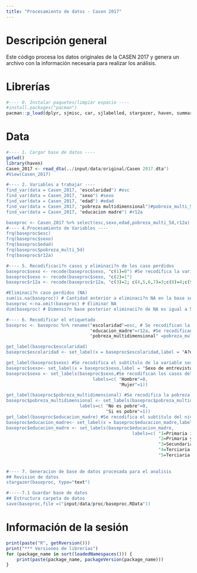 ---
title: "Procesamiento de datos - Casen 2017"
---

# Descripción general

Este código procesa los datos originales de la CASEN 2017 y genera un archivo con la información necesaria para realizar los análisis.

# Librerías

```{r}
#---- 0. Instalar paquetes/limpiar espacio ----
#install.packages("pacman")
pacman::p_load(dplyr, sjmisc, car, sjlabelled, stargazer, haven, summarytools, kableExtra)

```
# Data
```{r}
#---- 1. Cargar base de datos ----
getwd()
library(haven)
Casen_2017 <- read_dta(../input/data/original/Casen 2017.dta")
#View(Casen_2017)

#---- 2. Variables a trabajar ----
find_var(data = Casen_2017, "escolaridad") #esc
find_var(data = Casen_2017, "sexo") #sexo
find_var(data = Casen_2017, "edad") #edad
find_var(data = Casen_2017, "pobreza multidimensional")#pobreza_multi_5d
find_var(data = Casen_2017, "educacion madre") #r12a

baseproc <- Casen_2017 %>% select(esc,sexo,edad,pobreza_multi_5d,r12a)
#---- 4.Procesamiento de Variables ----
frq(baseproc$esc)
frq(baseproc$sexo)
frq(baseproc$edad)
frq(baseproc$pobreza_multi_5d)
frq(baseproc$r12a)

#---- 5. Recodificaci?n casos y eliminaci?n de los caso perdidos
baseproc$sexo <- recode(baseproc$sexo, "c(1)=0") #Se recodifica la variable sexo como dummy
baseproc$sexo <- recode(baseproc$sexo, "c(2)=1")
baseproc$r12a <- recode(baseproc$r12a, "c(3)=2; c(4,5,6,7)=3;c(8)=4;c(9,10)=5;c(77,99)=NA") #Se recodifican seg?n categor?a CINE de la UNESCO (2011)

#Eliminaci?n caso perdidos (NA)
sum(is.na(baseproc)) # Cantidad anterior a eliminaci?n NA en la base ser?an 216439
baseproc <-na.omit(baseproc) # Eliminar NA 
dim(baseproc) # Dimensi?n base posterior eliminaci?n de NA es igual a 51472 

#---- 6. Recodificar el etiquetado 
baseproc <- baseproc %>% rename("escolaridad"=esc, # Se recodifican la variable de los a?os de escolaridad
                                "educacion_madre"=r12a, #Se recodifican la variable Nivel educacional de la madre del entrevistad/a
                                "pobreza_multidimensional" =pobreza_multi_5d) # Se recodifica el nombre de la variable la pobreza multidimensional

get_label(baseproc$escolaridad)
baseproc$escolaridad <- set_label(x = baseproc$escolaridad,label = "A?os de escolaridad") #El subtitulo de la variable se recodifica como A?os de escolaridad para su mejor compresion

get_label(baseproc$sexo) #Se recodifica el subtitulo de la variable sexo para su mejor compresion  
baseproc$sexo<- set_label(x = baseproc$sexo,label = "Sexo de entrevistado/a")
baseproc$sexo <- set_labels(baseproc$sexo,#Se recodifican los casos del sexo del entrevistado para poder leer los datos como variable dummy
                                 labels=c( "Hombre"=0,
                                           "Mujer"=1))

get_label(baseproc$pobreza_multidimensional) #Se recodifica la pobreza del entrevistado para poder ser lee?da como variable dummy
baseproc$pobreza_multidimensional <- set_labels(baseproc$pobreza_multidimensional,
                            labels=c( "No es pobre"=0,
                                      "Si es pobre"=1))
get_label(baseproc$educacion_madre) #Se recodifica el subtitulo del nivel educacional de la madre segun las definiciones de eduaci?n CINE de la Unesco 
baseproc$educacion_madre<- set_label(x = baseproc$educacion_madre,label = "Nivel de educaci?n m?s alto alcanzado por su madre (o fig.materna)")
baseproc$educacion_madre <- set_labels(baseproc$educacion_madre,
                                                labels=c( "1=Primaria incompleta menos"=1,
                                                          "2=Primaria y secundaria baja"=2,
                                                          "3=Secundaria alta"=3,
                                                          "4=Terciaria ciclo corto"=4,
                                                          "5=Terciaria y Postgrado"=5))
 
 
#---- 7. Generacion de base de datos procesada para el analisis
## Revision de datos
stargazer(baseproc, type="text")

#-----7.1 Guardar base de datos
## Estructura carpeta de datos
save(baseproc,file =("input/data/proc/baseproc.RData"))

```
# Información de la sesión

```{r}
print(paste("R", getRversion()))
print("*** Versiones de librerías")
for (package_name in sort(loadedNamespaces())) {
    print(paste(package_name, packageVersion(package_name)))
}

```
